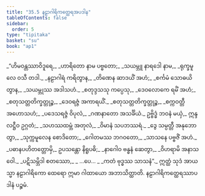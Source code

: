 ```yaml
---
title: "35.5 နဠာဂါရိကတ္ထေရအပဒါန"
tableOfContents: false
sidebar:
  order: 5
type: "tipitaka"
basket: "su"
book: "ap1"
---
```



<DynamicBreadcrumb />

<Division number="31" book="ap1" e="ch" v="20" p="321">

<Paragraph number="3919" type="verses" book="ap1">
_“ဟိမဝန္တဿာဝိဒူရေ,_  
_ဟာရိတော နာမ ပဗ္ဗတော;_  
_သယမ္ဘူ နာရဒေါ နာမ,_  
_ရုက္ခမူလေ ဝသီ တဒါ._  

</Paragraph>

</Division>
<Division number="32" book="ap1" e="ch" v="20" p="321">

<Paragraph number="3920" type="verses" book="ap1">
_နဠာဂါရံ ကရိတွာန,_  
_တိဏေန ဆာဒယိံ အဟံ;_  
_စင်္ကမံ သောဓယိတွာန,_  
_သယမ္ဘုဿ အဒါသဟံ._  

</Paragraph>

</Division>
<Division number="33" book="ap1" e="ch" v="20" p="321">

<Paragraph number="3921" type="verses" book="ap1">
_စတုဒ္ဒသသု ကပ္ပေသု,_  
_ဒေဝလောကေ ရမိံ အဟံ;_  
_စတုသတ္တတိက္ခတ္တုဉ္စ,_  
_ဒေဝရဇ္ဇံ အကာရယိံ._  

</Paragraph>

</Division>
<Division number="34" book="ap1" e="ch" v="20" p="321">

<Paragraph number="3922" type="verses" book="ap1">
_စတုသတ္တတိက္ခတ္တုဉ္စ,_  
_စက္ကဝတ္တီ အဟောသဟံ;_  
_ပဒေသရဇ္ဇံ ဝိပုလံ,_  
_ဂဏနာတော အသင်္ခိယံ._  

</Paragraph>

</Division>
<Division number="35" book="ap1" e="ch" v="20" p="321">

<Paragraph number="3923" book="ap1">
ဥဗ္ဗိဒ္ဓံ ဘဝနံ မယှံ,_  
ဣန္ဒလဋ္ဌီဝ ဥဂ္ဂတံ;_  
_သဟဿထမ္ဘံ အတုလံ,_  
_ဝိမာနံ သပဘဿရံ._  

</Paragraph>

</Division>
<Division number="36" book="ap1" e="ch" v="20" p="321">

<Paragraph number="3924" type="verses" book="ap1">
_ဒွေ သမ္ပတ္တီ အနုဘောတွာ,_  
_သုက္ကမူလေန စောဒိတော;_  
_ဂေါတမဿ ဘဂဝတော,_  
_သာသနေ ပဗ္ဗဇိံ အဟံ._  

</Paragraph>

</Division>
<Division number="37" book="ap1" e="ch" v="20" p="321">

<Paragraph number="3925" type="verses" book="ap1">
_ပဓာနပဟိတတ္တောမှိ,_  
ဥပသန္တော နိရူပဓိ;_  
_နာဂေါဝ ဗန္ဓနံ ဆေတွာ,_  
_ဝိဟရာမိ အနာသဝေါ._  

</Paragraph>

</Division>
<Division number="38" book="ap1" e="ch" v="20" p="321">

<Paragraph number="3926" type="verses" book="ap1">
_ပဋိသမ္ဘိဒါ စတဿော,_  
_ …ပေ… _  
_ကတံ ဗုဒ္ဓဿ သာသနံ”._  

</Paragraph>

<Paragraph number="3927" book="ap1">
ဣတ္ထံ သုဒံ အာယသ္မာ နဠာဂါရိကော ထေရော ဣမာ ဂါထာယော အဘာသိတ္ထာတိ.

</Paragraph>
</Division>

<Paragraph number="3928" type="center" book="ap1">
နဠာဂါရိကတ္ထေရဿာပဒါနံ ပဉ္စမံ.
</Paragraph>